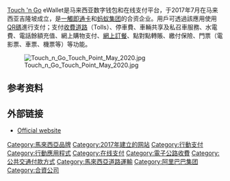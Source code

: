 [[一觸即通卡|Touch 'n Go]] eWallet是马来西亚数字钱包和在线支付平台，于2017年7月在马来西亚吉隆坡成立，是[[一觸即通卡|一觸即通卡]]和[[蚂蚁集团|蚂蚁集团]]的合资企业。用戶可透過該應用使用[[QR碼|QR碼]]進行支付；支付[[收費道路|收費道路]]（Tolls）、停車費、車輛共享及私召車服務、水電費、電話餘額充值、網上購物支付、[[网上订餐|網上訂餐]]、點對點轉賬、繳付保險、門票（電影票、車票、機票等）等功能。

{{Infobox website
|name=Touch 'n Go eWallet
|logo=File:Touch 'n Go eWallet logo.svg
|screenshot=
|screenshot_alt=應用界面截圖
|type=[[电子钱包|电子钱包]]
|language=[[中文|简体中文]]<br />[[马来语|马来语]]<br />[[英语|英语]]
|location={{flag|吉隆坡}}[[孟沙南城|孟沙南城]]
|country_of_origin={{MAS}}
|area_served=[[馬來西亞|馬來西亞]]<br />[[新加坡|新加坡]]
|owner=[[一觸即通卡|一觸即通卡]] <small>(51%)</small><br />[[蚂蚁集团|蚂蚁集团]] <small>(49%)</small>
|key_people=[[王明财|王明财]]<ref>{{cite web|url=https://www.orientaldaily.com.my/news/central/2020/05/10/339932|title=现金交易不安全　疫情推动电子钱包|work=東方日報|date=2020-05-10|accessdate=2022-04-19|archivedate=2022-04-19|archive-url=https://web.archive.org/web/20220419033327/https://www.orientaldaily.com.my/news/central/2020/05/10/339932|dead-url=no}}</ref>（CEO）
|url=https://www.tngdigital.com.my/
|commercial=是
|registration=需要
|users=超過1500萬名用戶 (截至2021年1月)
|launch_date={{start date and age|2017|7|24}}
}}
[[File:Touch_n_Go_Touch_Point_May_2020.jpg|thumb]]

==参考资料==
{{Portal|马来西亚}}
{{reflist}}

==外部链接==
*[https://www.tngdigital.com.my/ Official website] {{Wayback|url=https://www.tngdigital.com.my/ |date=20210608145409 }}

[[Category:馬來西亞品牌|Category:馬來西亞品牌]]
[[Category:2017年建立的网站|Category:2017年建立的网站]]
[[Category:行動支付|Category:行動支付]]
[[Category:行動應用程式|Category:行動應用程式]]
[[Category:在线支付|Category:在线支付]]
[[Category:電子公路收費|Category:電子公路收費]]
[[Category:公共交通付款方式|Category:公共交通付款方式]]
[[Category:馬來西亞道路運輸|Category:馬來西亞道路運輸]]
[[Category:阿里巴巴集团|Category:阿里巴巴集团]]
[[Category:合資公司|Category:合資公司]]